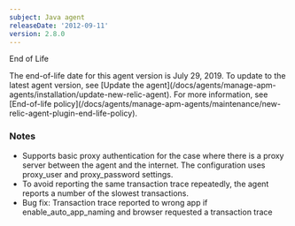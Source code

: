 ```yaml
---
subject: Java agent
releaseDate: '2012-09-11'
version: 2.8.0
---
```


End of Life

<Callout variant="important">
  The end-of-life date for this agent version is July 29, 2019. To update to the latest agent version, see [Update the agent](/docs/agents/manage-apm-agents/installation/update-new-relic-agent). For more information, see [End-of-life policy](/docs/agents/manage-apm-agents/maintenance/new-relic-agent-plugin-end-life-policy).
</Callout>

### Notes

* Supports basic proxy authentication for the case where there is a proxy server between the agent and the internet. The configuration uses proxy_user and proxy_password settings.
* To avoid reporting the same transaction trace repeatedly, the agent reports a number of the slowest transactions.
* Bug fix: Transaction trace reported to wrong app if enable_auto_app_naming and browser requested a transaction trace
